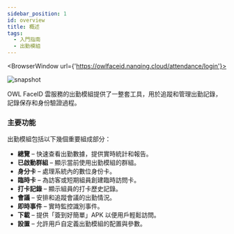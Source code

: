 ```yaml
---
sidebar_position: 1
id: overview
title: 概述
tags:
  - 入門指南
  - 出勤模組
---
```



<BrowserWindow url={'https://owlfaceid.nanqing.cloud/attendance/login'}>

![snapshot](/assets/attendance/dashboard.png)

</BrowserWindow>

OWL FaceID 雲服務的出勤模組提供了一整套工具，用於追蹤和管理出勤記錄，記錄保存和身份驗證過程。

### 主要功能

出勤模組包括以下幾個重要組成部分：

- **總覽** – 快速查看出勤數據，提供實時統計和報告。
- **已啟動群組** – 顯示當前使用出勤模組的群組。
- **身分卡** – 處理系統內的數位身份卡。
- **臨時卡** – 為訪客或短期組員創建臨時訪問卡。
- **打卡記錄** – 顯示組員的打卡歷史記錄。
- **會議** – 安排和追蹤會議的出勤情況。
- **即時事件** – 實時監控識別事件。
- **下載** – 提供「簽到好簡單」APK 以便用戶輕鬆訪問。
- **設置** – 允許用戶自定義出勤模組的配置與參數。
